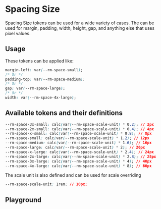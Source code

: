 
# Spacing Size

Spacing Size tokens can be used for a wide variety of cases. The can be used for margin, padding, width, height, gap, and anything else that uses pixel values.

## Usage

These tokens can be applied like:

```css
margin-left: var(--rm-space-small);
/* Or */
padding-top: var(--rm-space-medium);
/* Or */
gap: var(--rm-space-large);
/* Or */
width: var(--rm-space-4x-large);
```

## Available tokens and their definitions

```css
--rm-space-3x-small: calc(var(--rm-space-scale-unit) * 0.2); // 2px
--rm-space-2x-small: calc(var(--rm-space-scale-unit) * 0.4); // 4px
--rm-space-x-small: calc(var(--rm-space-scale-unit) * 0.8); // 8px
--rm-space-small: calc(var(--rm-space-scale-unit) * 1.2); // 12px
--rm-space-medium: calc(var(--rm-space-scale-unit) * 1.6); // 16px
--rm-space-large: calc(var(--rm-space-scale-unit) * 2); // 20px
--rm-space-x-large: calc(var(--rm-space-scale-unit) * 2.4); // 24px
--rm-space-2x-large: calc(var(--rm-space-scale-unit) * 2.8); // 28px
--rm-space-3x-large: calc(var(--rm-space-scale-unit) * 4); // 40px
--rm-space-4x-large: calc(var(--rm-space-scale-unit) * 8); // 80px
```

The scale unit is also defined and can be used for <LinkTo kind="overview-scale-overriding--page#unit-scale-overriding">scale overriding</LinkTo>

```css
--rm-space-scale-unit: 1rem; // 10px;
```

## Playground

<Primary />
<ArgsTable of="." story="^" />
